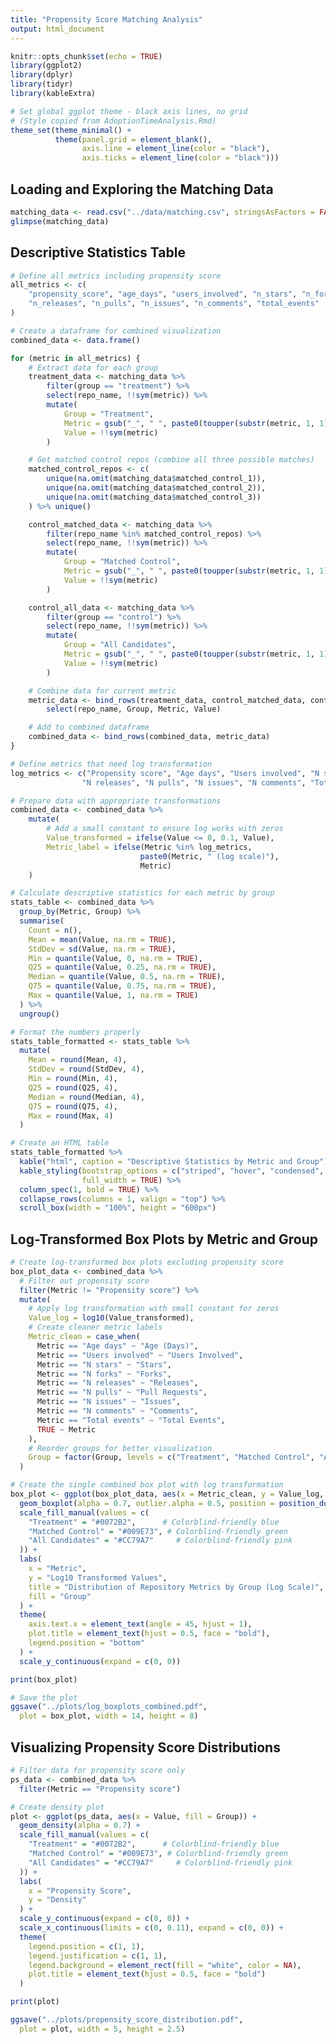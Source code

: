 ```yaml
---
title: "Propensity Score Matching Analysis"
output: html_document
---
```


```r
knitr::opts_chunk$set(echo = TRUE)
library(ggplot2)
library(dplyr)
library(tidyr)
library(kableExtra)

# Set global ggplot theme - black axis lines, no grid
# (Style copied from AdoptionTimeAnalysis.Rmd)
theme_set(theme_minimal() +
          theme(panel.grid = element_blank(),
                axis.line = element_line(color = "black"),
                axis.ticks = element_line(color = "black")))
```

## Loading and Exploring the Matching Data

```r
matching_data <- read.csv("../data/matching.csv", stringsAsFactors = FALSE)
glimpse(matching_data)
```

## Descriptive Statistics Table

```r
# Define all metrics including propensity score
all_metrics <- c(
    "propensity_score", "age_days", "users_involved", "n_stars", "n_forks",
    "n_releases", "n_pulls", "n_issues", "n_comments", "total_events"
)

# Create a dataframe for combined visualization
combined_data <- data.frame()

for (metric in all_metrics) {
    # Extract data for each group
    treatment_data <- matching_data %>%
        filter(group == "treatment") %>%
        select(repo_name, !!sym(metric)) %>%
        mutate(
            Group = "Treatment",
            Metric = gsub("_", " ", paste0(toupper(substr(metric, 1, 1)), substr(metric, 2, nchar(metric)))),
            Value = !!sym(metric)
        )

    # Get matched control repos (combine all three possible matches)
    matched_control_repos <- c(
        unique(na.omit(matching_data$matched_control_1)),
        unique(na.omit(matching_data$matched_control_2)),
        unique(na.omit(matching_data$matched_control_3))
    ) %>% unique()

    control_matched_data <- matching_data %>%
        filter(repo_name %in% matched_control_repos) %>%
        select(repo_name, !!sym(metric)) %>%
        mutate(
            Group = "Matched Control",
            Metric = gsub("_", " ", paste0(toupper(substr(metric, 1, 1)), substr(metric, 2, nchar(metric)))),
            Value = !!sym(metric)
        )

    control_all_data <- matching_data %>%
        filter(group == "control") %>%
        select(repo_name, !!sym(metric)) %>%
        mutate(
            Group = "All Candidates",
            Metric = gsub("_", " ", paste0(toupper(substr(metric, 1, 1)), substr(metric, 2, nchar(metric)))),
            Value = !!sym(metric)
        )

    # Combine data for current metric
    metric_data <- bind_rows(treatment_data, control_matched_data, control_all_data) %>%
        select(repo_name, Group, Metric, Value)

    # Add to combined dataframe
    combined_data <- bind_rows(combined_data, metric_data)
}

# Define metrics that need log transformation
log_metrics <- c("Propensity score", "Age days", "Users involved", "N stars", "N forks",
                "N releases", "N pulls", "N issues", "N comments", "Total events")

# Prepare data with appropriate transformations
combined_data <- combined_data %>%
    mutate(
        # Add a small constant to ensure log works with zeros
        Value_transformed = ifelse(Value <= 0, 0.1, Value),
        Metric_label = ifelse(Metric %in% log_metrics,
                             paste0(Metric, " (log scale)"),
                             Metric)
    )

# Calculate descriptive statistics for each metric by group
stats_table <- combined_data %>%
  group_by(Metric, Group) %>%
  summarise(
    Count = n(),
    Mean = mean(Value, na.rm = TRUE),
    StdDev = sd(Value, na.rm = TRUE),
    Min = quantile(Value, 0, na.rm = TRUE),
    Q25 = quantile(Value, 0.25, na.rm = TRUE),
    Median = quantile(Value, 0.5, na.rm = TRUE),
    Q75 = quantile(Value, 0.75, na.rm = TRUE),
    Max = quantile(Value, 1, na.rm = TRUE)
  ) %>%
  ungroup()

# Format the numbers properly
stats_table_formatted <- stats_table %>%
  mutate(
    Mean = round(Mean, 4),
    StdDev = round(StdDev, 4),
    Min = round(Min, 4),
    Q25 = round(Q25, 4),
    Median = round(Median, 4),
    Q75 = round(Q75, 4),
    Max = round(Max, 4)
  )

# Create an HTML table
stats_table_formatted %>%
  kable("html", caption = "Descriptive Statistics by Metric and Group") %>%
  kable_styling(bootstrap_options = c("striped", "hover", "condensed", "responsive"),
                full_width = TRUE) %>%
  column_spec(1, bold = TRUE) %>%
  collapse_rows(columns = 1, valign = "top") %>%
  scroll_box(width = "100%", height = "600px")
```

## Log-Transformed Box Plots by Metric and Group

```r
# Create log-transformed box plots excluding propensity score
box_plot_data <- combined_data %>%
  # Filter out propensity score
  filter(Metric != "Propensity score") %>%
  mutate(
    # Apply log transformation with small constant for zeros
    Value_log = log10(Value_transformed),
    # Create cleaner metric labels
    Metric_clean = case_when(
      Metric == "Age days" ~ "Age (Days)",
      Metric == "Users involved" ~ "Users Involved",
      Metric == "N stars" ~ "Stars",
      Metric == "N forks" ~ "Forks",
      Metric == "N releases" ~ "Releases",
      Metric == "N pulls" ~ "Pull Requests",
      Metric == "N issues" ~ "Issues",
      Metric == "N comments" ~ "Comments",
      Metric == "Total events" ~ "Total Events",
      TRUE ~ Metric
    ),
    # Reorder groups for better visualization
    Group = factor(Group, levels = c("Treatment", "Matched Control", "All Candidates"))
  )

# Create the single combined box plot with log transformation
box_plot <- ggplot(box_plot_data, aes(x = Metric_clean, y = Value_log, fill = Group)) +
  geom_boxplot(alpha = 0.7, outlier.alpha = 0.5, position = position_dodge(width = 0.8)) +
  scale_fill_manual(values = c(
    "Treatment" = "#0072B2",      # Colorblind-friendly blue
    "Matched Control" = "#009E73", # Colorblind-friendly green
    "All Candidates" = "#CC79A7"     # Colorblind-friendly pink
  )) +
  labs(
    x = "Metric",
    y = "Log10 Transformed Values",
    title = "Distribution of Repository Metrics by Group (Log Scale)",
    fill = "Group"
  ) +
  theme(
    axis.text.x = element_text(angle = 45, hjust = 1),
    plot.title = element_text(hjust = 0.5, face = "bold"),
    legend.position = "bottom"
  ) +
  scale_y_continuous(expand = c(0, 0))

print(box_plot)

# Save the plot
ggsave("../plots/log_boxplots_combined.pdf",
  plot = box_plot, width = 14, height = 8)
```

## Visualizing Propensity Score Distributions

```r
# Filter data for propensity score only
ps_data <- combined_data %>%
  filter(Metric == "Propensity score")

# Create density plot
plot <- ggplot(ps_data, aes(x = Value, fill = Group)) +
  geom_density(alpha = 0.7) +
  scale_fill_manual(values = c(
    "Treatment" = "#0072B2",      # Colorblind-friendly blue
    "Matched Control" = "#009E73", # Colorblind-friendly green
    "All Candidates" = "#CC79A7"     # Colorblind-friendly pink
  )) +
  labs(
    x = "Propensity Score",
    y = "Density"
  ) +
  scale_y_continuous(expand = c(0, 0)) +
  scale_x_continuous(limits = c(0, 0.11), expand = c(0, 0)) +
  theme(
    legend.position = c(1, 1),
    legend.justification = c(1, 1),
    legend.background = element_rect(fill = "white", color = NA),
    plot.title = element_text(hjust = 0.5, face = "bold")
  )

print(plot)

ggsave("../plots/propensity_score_distribution.pdf",
  plot = plot, width = 5, height = 2.5)
```
